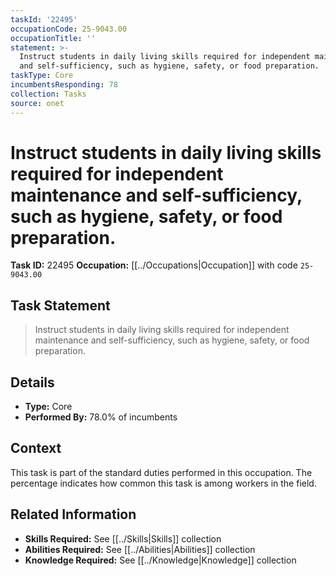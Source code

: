 ```yaml
---
taskId: '22495'
occupationCode: 25-9043.00
occupationTitle: ''
statement: >-
  Instruct students in daily living skills required for independent maintenance
  and self-sufficiency, such as hygiene, safety, or food preparation.
taskType: Core
incumbentsResponding: 78
collection: Tasks
source: onet
---
```

# Instruct students in daily living skills required for independent maintenance and self-sufficiency, such as hygiene, safety, or food preparation.

**Task ID:** 22495
**Occupation:** [[../Occupations|Occupation]] with code `25-9043.00`

## Task Statement

> Instruct students in daily living skills required for independent maintenance and self-sufficiency, such as hygiene, safety, or food preparation.

## Details

- **Type:** Core
- **Performed By:** 78.0% of incumbents

## Context

This task is part of the standard duties performed in this occupation. The percentage indicates how common this task is among workers in the field.

## Related Information

- **Skills Required:** See [[../Skills|Skills]] collection
- **Abilities Required:** See [[../Abilities|Abilities]] collection
- **Knowledge Required:** See [[../Knowledge|Knowledge]] collection
